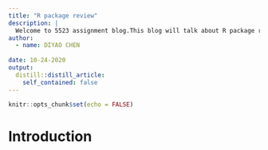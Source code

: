 ```yaml
---
title: "R package review"
description: |
  Welcome to 5523 assignment blog.This blog will talk about R package review.
author:
  - name: DIYAO CHEN 
    
date: 10-24-2020
output:
  distill::distill_article:
    self_contained: false
---
```


```r
knitr::opts_chunk$set(echo = FALSE)
```


# Introduction